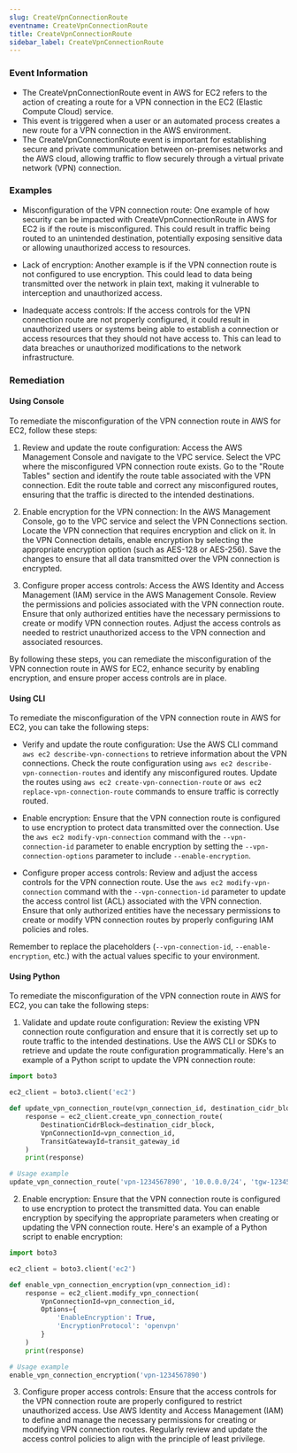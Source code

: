 ```yaml
--- 
slug: CreateVpnConnectionRoute
eventname: CreateVpnConnectionRoute
title: CreateVpnConnectionRoute
sidebar_label: CreateVpnConnectionRoute
---
```

                       
### Event Information

- The CreateVpnConnectionRoute event in AWS for EC2 refers to the action of creating a route for a VPN connection in the EC2 (Elastic Compute Cloud) service.
- This event is triggered when a user or an automated process creates a new route for a VPN connection in the AWS environment.
- The CreateVpnConnectionRoute event is important for establishing secure and private communication between on-premises networks and the AWS cloud, allowing traffic to flow securely through a virtual private network (VPN) connection.


### Examples

- Misconfiguration of the VPN connection route: One example of how security can be impacted with CreateVpnConnectionRoute in AWS for EC2 is if the route is misconfigured. This could result in traffic being routed to an unintended destination, potentially exposing sensitive data or allowing unauthorized access to resources.

- Lack of encryption: Another example is if the VPN connection route is not configured to use encryption. This could lead to data being transmitted over the network in plain text, making it vulnerable to interception and unauthorized access.

- Inadequate access controls: If the access controls for the VPN connection route are not properly configured, it could result in unauthorized users or systems being able to establish a connection or access resources that they should not have access to. This can lead to data breaches or unauthorized modifications to the network infrastructure.

### Remediation

#### Using Console

To remediate the misconfiguration of the VPN connection route in AWS for EC2, follow these steps:

1. Review and update the route configuration: Access the AWS Management Console and navigate to the VPC service. Select the VPC where the misconfigured VPN connection route exists. Go to the "Route Tables" section and identify the route table associated with the VPN connection. Edit the route table and correct any misconfigured routes, ensuring that the traffic is directed to the intended destinations.

2. Enable encryption for the VPN connection: In the AWS Management Console, go to the VPC service and select the VPN Connections section. Locate the VPN connection that requires encryption and click on it. In the VPN Connection details, enable encryption by selecting the appropriate encryption option (such as AES-128 or AES-256). Save the changes to ensure that all data transmitted over the VPN connection is encrypted.

3. Configure proper access controls: Access the AWS Identity and Access Management (IAM) service in the AWS Management Console. Review the permissions and policies associated with the VPN connection route. Ensure that only authorized entities have the necessary permissions to create or modify VPN connection routes. Adjust the access controls as needed to restrict unauthorized access to the VPN connection and associated resources.

By following these steps, you can remediate the misconfiguration of the VPN connection route in AWS for EC2, enhance security by enabling encryption, and ensure proper access controls are in place.

#### Using CLI

To remediate the misconfiguration of the VPN connection route in AWS for EC2, you can take the following steps:

- Verify and update the route configuration: Use the AWS CLI command `aws ec2 describe-vpn-connections` to retrieve information about the VPN connections. Check the route configuration using `aws ec2 describe-vpn-connection-routes` and identify any misconfigured routes. Update the routes using `aws ec2 create-vpn-connection-route` or `aws ec2 replace-vpn-connection-route` commands to ensure traffic is correctly routed.

- Enable encryption: Ensure that the VPN connection route is configured to use encryption to protect data transmitted over the connection. Use the `aws ec2 modify-vpn-connection` command with the `--vpn-connection-id` parameter to enable encryption by setting the `--vpn-connection-options` parameter to include `--enable-encryption`.

- Configure proper access controls: Review and adjust the access controls for the VPN connection route. Use the `aws ec2 modify-vpn-connection` command with the `--vpn-connection-id` parameter to update the access control list (ACL) associated with the VPN connection. Ensure that only authorized entities have the necessary permissions to create or modify VPN connection routes by properly configuring IAM policies and roles.

Remember to replace the placeholders (`--vpn-connection-id`, `--enable-encryption`, etc.) with the actual values specific to your environment.

#### Using Python

To remediate the misconfiguration of the VPN connection route in AWS for EC2, you can take the following steps:

1. Validate and update route configuration: Review the existing VPN connection route configuration and ensure that it is correctly set up to route traffic to the intended destinations. Use the AWS CLI or SDKs to retrieve and update the route configuration programmatically. Here's an example of a Python script to update the VPN connection route:

```python
import boto3

ec2_client = boto3.client('ec2')

def update_vpn_connection_route(vpn_connection_id, destination_cidr_block, transit_gateway_id):
    response = ec2_client.create_vpn_connection_route(
        DestinationCidrBlock=destination_cidr_block,
        VpnConnectionId=vpn_connection_id,
        TransitGatewayId=transit_gateway_id
    )
    print(response)

# Usage example
update_vpn_connection_route('vpn-1234567890', '10.0.0.0/24', 'tgw-1234567890')
```

2. Enable encryption: Ensure that the VPN connection route is configured to use encryption to protect the transmitted data. You can enable encryption by specifying the appropriate parameters when creating or updating the VPN connection route. Here's an example of a Python script to enable encryption:

```python
import boto3

ec2_client = boto3.client('ec2')

def enable_vpn_connection_encryption(vpn_connection_id):
    response = ec2_client.modify_vpn_connection(
        VpnConnectionId=vpn_connection_id,
        Options={
            'EnableEncryption': True,
            'EncryptionProtocol': 'openvpn'
        }
    )
    print(response)

# Usage example
enable_vpn_connection_encryption('vpn-1234567890')
```

3. Configure proper access controls: Ensure that the access controls for the VPN connection route are properly configured to restrict unauthorized access. Use AWS Identity and Access Management (IAM) to define and manage the necessary permissions for creating or modifying VPN connection routes. Regularly review and update the access control policies to align with the principle of least privilege.


 